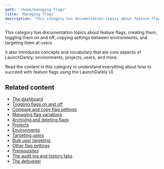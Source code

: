 ```yaml
---
path: '/home/managing-flags'
title: 'Managing flags'
description: 'This category has documentation topics about feature flags; creating them, toggling them on and off, copying settings between environments, and targeting them at users. It also introduces core concepts of LaunchDarkly.'
---
```


This category has documentation topics about feature flags; creating them, toggling them on and off, copying settings between environments, and targeting them at users.

It also introduces concepts and vocabulary that are core aspects of LaunchDarkly; environments, projects, users, and more.

Read the content in this category to understand everything about how to succeed with feature flags using the LaunchDarkly UI.

## Related content

- [The dashboard](/home/managing-flags/dashboard)
- [Toggling flags on and off](/home/managing-flags/flag-toggle)
- [Compare and copy flag settings](/home/managing-flags/flag-compare-copy)
- [Managing flag variations](/home/managing-flags/flag-variations)
- [Archiving and deleting flags](/home/managing-flags/flag-archive-delete)
- [Projects](/home/managing-flags/projects)
- [Environments](/home/managing-flags/environments)
- [Targeting users](/home/managing-flags/targeting-users)
- [Bulk user targeting](/home/managing-flags/bulk-user-targeting)
- [Other flag settings](/home/managing-flags/flag-settings)
- [Prerequisites](/home/managing-flags/prerequisites)
- [The audit log and history tabs](/home/managing-flags/audit-log-history)
- [The debugger](/home/managing-flags/debugger)
